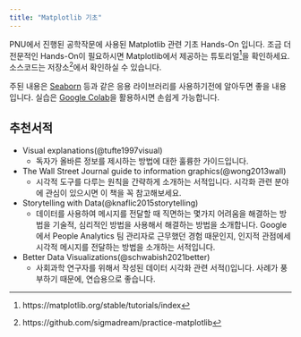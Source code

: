 ```yaml
---
title: "Matplotlib 기초"
---
```


PNU에서 진행된 공학작문에 사용된 Matplotlib 관련 기초 Hands-On 입니다. 조금 더 전문적인 Hands-On이 필요하시면 Matplotlib에서 제공하는 튜토리얼[^1]을 확인하세요. 소스코드는 저장소[^2]에서 확인하실 수 있습니다.

[^1]: https://matplotlib.org/stable/tutorials/index
[^2]: https://github.com/sigmadream/practice-matplotlib

주된 내용은 [Seaborn](https://seaborn.pydata.org/) 등과 같은 응용 라이브러리를 사용하기전에 알아두면 좋을 내용입니다. 실습은 [Google Colab](https://colab.research.google.com/)을 활용하시면 손쉽게 가능합니다.

## 추천서적

- Visual explanations(@tufte1997visual) 
    - 독자가 올바른 정보를 제시하는 방법에 대한 훌륭한 가이드입니다.

- The Wall Street Journal guide to information graphics(@wong2013wall)
    - 시각적 도구를 다루는 원칙을 간략하게 소개하는 서적입니다. 시각화 관련 분야에 관심이 있으시면 이 책을 꼭 참고해보세요.

- Storytelling with Data(@knaflic2015storytelling)
    - 데이터를 사용하여 메시지를 전달할 때 직면하는 몇가지 어려움을 해결하는 방법을 기술적, 심리적인 방법을 사용해서 해결하는 방법을 소개합니다. Google에서 People Analytics 팀 관리자로 근무했던 경험 때문인지, 인지적 관점에세 시각적 메시지를 전달하는 방법을 소개하는 서적입니다.

- Better Data Visualizations(@schwabish2021better)
    - 사회과학 연구자를 위해서 작성된 데이터 시각화 관련 서적()입니다. 사례가 풍부하기 때문에, 연습용으로 좋습니다.